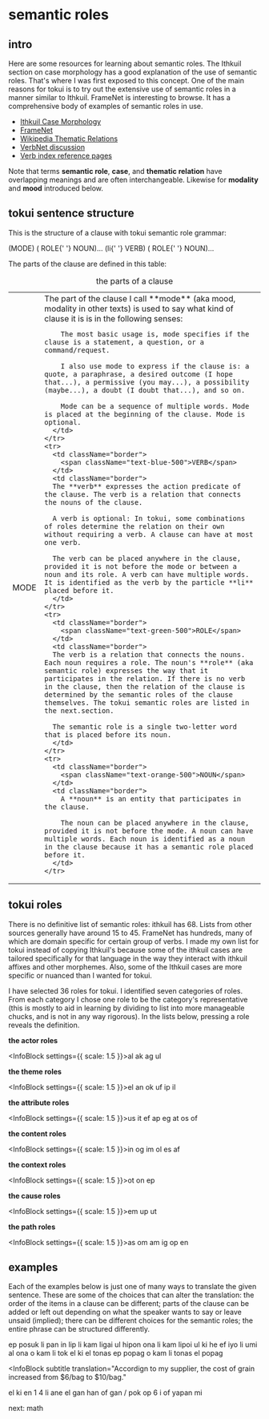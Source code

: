 
# semantic roles

## intro

Here are some resources for learning about semantic roles. The Ithkuil section on case morphology has a good explanation of the use of semantic roles. That's where I was first exposed to this concept. One of the main reasons for tokui is to try out the extensive use of semantic roles in a manner similar to Ithkuil. FrameNet is interesting to browse. It has a comprehensive body of examples of semantic roles in use.

- [Ithkuil Case Morphology](https://ithkuil.net/newithkuil_04_case.htm)
- [FrameNet](https://framenet.icsi.berkeley.edu/frameIndex)
- [Wikipedia Thematic Relations](https://en.wikipedia.org/wiki/Thematic_relation)
- [VerbNet discussion](https://verbs.colorado.edu/~mpalmer/projects/verbnet.html)
- [Verb index reference pages](https://uvi.colorado.edu/references_page)

Note that terms **semantic role**, **case**, and **thematic relation** have overlapping meanings and are often interchangeable. Likewise for **modality** and **mood** introduced below.

## tokui sentence structure

This is the structure of a clause with tokui semantic role grammar:

<span className="font-semibold text-lg">
  <span className="text-purple-500">(MODE)</span> (
  <span className="text-green-500">ROLE</span>{' '}
  <span className="text-orange-500">NOUN</span>)... (li{' '}
  <span className="text-blue-500">VERB</span>) (
  <span className="text-green-500">ROLE</span>{' '}
  <span className="text-orange-500">NOUN</span>)...
</span>

The parts of the clause are defined in this table:

<table className="table-auto">
  <caption>the parts of a clause</caption>
  <tbody>
    <tr>
      <td className="border">
        <span className="text-purple-500">MODE</span>
      </td>
      <td className="border">
        The part of the clause I call **mode** (aka mood, modality in other texts) is used to say what kind of clause it is is in the following senses:

        The most basic usage is, mode specifies if the clause is a statement, a question, or a command/request.

        I also use mode to express if the clause is: a quote, a paraphrase, a desired outcome (I hope that...), a permissive (you may...), a possibility (maybe...), a doubt (I doubt that...), and so on.

        Mode can be a sequence of multiple words. Mode is placed at the beginning of the clause. Mode is optional.
      </td>
    </tr>
    <tr>
      <td className="border">
        <span className="text-blue-500">VERB</span>
      </td>
      <td className="border">
      The **verb** expresses the action predicate of the clause. The verb is a relation that connects the nouns of the clause.

      A verb is optional: In tokui, some combinations of roles determine the relation on their own without requiring a verb. A clause can have at most one verb.

      The verb can be placed anywhere in the clause, provided it is not before the mode or between a noun and its role. A verb can have multiple words. It is identified as the verb by the particle **li** placed before it.
      </td>
    </tr>
    <tr>
      <td className="border">
        <span className="text-green-500">ROLE</span>
      </td>
      <td className="border">
      The verb is a relation that connects the nouns. Each noun requires a role. The noun's **role** (aka semantic role) expresses the way that it participates in the relation. If there is no verb in the clause, then the relation of the clause is determined by the semantic roles of the clause themselves. The tokui semantic roles are listed in the next.section.

      The semantic role is a single two-letter word that is placed before its noun.
      </td>
    </tr>
    <tr>
      <td className="border">
        <span className="text-orange-500">NOUN</span>
      </td>
      <td className="border">
        A **noun** is an entity that participates in the clause.

        The noun can be placed anywhere in the clause, provided it is not before the mode. A noun can have multiple words. Each noun is identified as a noun in the clause because it has a semantic role placed before it.
      </td>
    </tr>

  </tbody>
</table>

## tokui roles

There is no definitive list of semantic roles: ithkuil has 68. Lists from other sources generally have around 15 to 45. FrameNet has hundreds, many of which are domain specific for certain group of verbs. I made my own list for tokui instead of copying Ithkuil's because some of the ithkuil cases are tailored specifically for that language in the way they interact with ithkuil affixes and other morphemes. Also, some of the Ithkuil cases are more specific or nuanced than I wanted for tokui.

I have selected 36 roles for tokui. I identified seven categories of roles. From each category I chose one role to be the category's representative (this is mostly to aid in learning by dividing to list into more manageable chucks, and is not in any way rigorous). In the lists below, pressing a role reveals the definition.

<div className="border rounded-xl px-4">

**the actor roles**

<InfoBlock settings={{ scale: 1.5 }}>al ak ag ul</InfoBlock>

**the theme roles**

<InfoBlock settings={{ scale: 1.5 }}>el an ok uf ip il</InfoBlock>

**the attribute roles**

<InfoBlock settings={{ scale: 1.5 }}>us it ef ap eg at os of</InfoBlock>

**the content roles**

<InfoBlock settings={{ scale: 1.5 }}>in og im ol es af</InfoBlock>

**the context roles**

<InfoBlock settings={{ scale: 1.5 }}>ot on ep</InfoBlock>

**the cause roles**

<InfoBlock settings={{ scale: 1.5 }}>em up ut</InfoBlock>

**the path roles**

<InfoBlock settings={{ scale: 1.5 }}>as om am ig op en</InfoBlock>

</div>

## examples

Each of the examples below is just one of many ways to translate the given sentence. These are some of the choices that can alter the translation: the order of the items in a clause can be different; parts of the clause can be added or left out depending on what the speaker wants to say or leave unsaid (implied); there can be different choices for the semantic roles; the entire phrase can be structured differently.

<InfoBlock subtitle translation="I'll give you the book tomorrow.">
  ep posuk li pan in lip
</InfoBlock>

<InfoBlock subtitle translation="Their cheerfulness is infuriating.">
  li kam ligai ul hipon ona
</InfoBlock>

<InfoBlock subtitle translation="The way they're playing is delightful to see.">
  li kam lipoi ul ki he ef iyo li umi al ona
</InfoBlock>

<InfoBlock subtitle translation="Let's talk about our plans for the weekend.">
  o kam li tok el ki el tonas ep popag
</InfoBlock>

<InfoBlock subtitle translation="Let's plan our weekend.">
  o kam li tonas el popag
</InfoBlock>

<InfoBlock
  subtitle
  translation="Accordign to my supplier, the cost of grain increased from $6/bag to $10/bag."
>
  el ki en 1 4 li ane el gan han of gan / pok op 6 i of yapan mi
</InfoBlock>

<Link href="/docs/math">next: math</Link>
